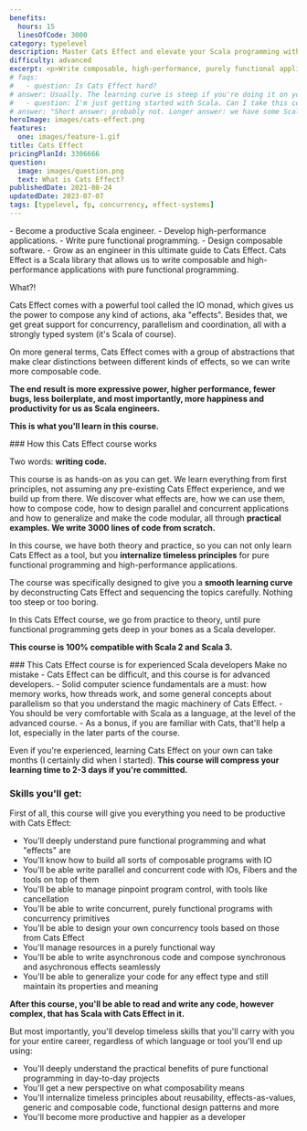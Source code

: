 ```yaml
---
benefits:
  hours: 15
  linesOfCode: 3000
category: typelevel
description: Master Cats Effect and elevate your Scala programming with our course focused on writing composable, high-performance, purely functional applications. Learn to leverage one of the most powerful libraries in the Scala ecosystem to enhance your coding productivity and effectiveness.
difficulty: advanced
excerpt: <p>Write composable, high-performance, purely functional applications and boost your productivity with Cats Effect, one of the most powerful libraries for Scala</p>
# faqs:
#   - question: Is Cats Effect hard?
# answer: Usually. The learning curve is steep if you're doing it on your own. That's why I made this course, to compress your learning time to just a couple of days, with a smooth progression and lots of practice.
#   - question: I'm just getting started with Scala. Can I take this course?
# answer: "Short answer: probably not. Longer answer: we have some Scala starter code at the beginning of the course, but that won't replace the kind of experience we need for this course. I recommend you check out the Scala essentials and advanced courses first before coming back here."
heroImage: images/cats-effect.png
features:
  one: images/feature-1.gif
title: Cats Effect
pricingPlanId: 3306666
question:
  image: images/question.png
  text: What is Cats Effect?
publishedDate: 2021-08-24
updatedDate: 2023-07-07
tags: [typelevel, fp, concurrency, effect-systems]
---
```



<CourseLayout>
<Fragment slot="goal">
- Become a productive Scala engineer.
- Develop high-performance applications.
- Write pure functional programming.
- Design composable software.
- Grow as an engineer in this ultimate guide to Cats Effect.

</Fragment>
<Fragment slot="question">
Cats Effect is a Scala library that allows us to write composable and high-performance applications with pure functional programming.

What?!

Cats Effect comes with a powerful tool called the IO monad, which gives us the power to compose any kind of actions, aka "effects". Besides that, we get great support for concurrency, parallelism and coordination, all with a strongly typed system (it's Scala of course).

On more general terms, Cats Effect comes with a group of abstractions that make clear distinctions between different kinds of effects, so we can write more composable code.

**The end result is more expressive power, higher performance, fewer bugs, less boilerplate, and most importantly, more happiness and productivity for us as Scala engineers.**

**This is what you'll learn in this course.**

</Fragment>
<Fragment slot="feature1">
### How this Cats Effect course works

Two words: **writing code.**

This course is as hands-on as you can get. We learn everything from first principles, not assuming any pre-existing Cats Effect experience, and we build up from there. We discover what effects are, how we can use them, how to compose code, how to design parallel and concurrent applications and how to generalize and make the code modular, all through **practical examples. We write 3000 lines of code from scratch.**

In this course, we have both theory and practice, so you can not only learn Cats Effect as a tool, but you **internalize timeless principles** for pure functional programming and high-performance applications.

The course was specifically designed to give you a **smooth learning curve** by deconstructing Cats Effect and sequencing the topics carefully. Nothing too steep or too boring.

In this Cats Effect course, we go from practice to theory, until pure functional programming gets deep in your bones as a Scala developer.

**This course is 100% compatible with Scala 2 and Scala 3.**

</Fragment>
<Fragment slot="skills">
### This Cats Effect course is for experienced Scala developers
Make no mistake - Cats Effect can be difficult, and this course is for advanced developers.
- Solid computer science fundamentals are a must: how memory works, how threads work, and some general concepts about parallelism so that you understand the magic machinery of Cats Effect.
- You should be very comfortable with Scala as a language, at the level of the advanced course.
- As a bonus, if you are familiar with Cats, that'll help a lot, especially in the later parts of the course.

Even if you're experienced, learning Cats Effect on your own can take months (I certainly did when I started). **This course will compress your learning time to 2-3 days if you're committed.**

### Skills you'll get:

First of all, this course will give you everything you need to be productive with Cats Effect:

- You'll deeply understand pure functional programming and what "effects" are
- You'll know how to build all sorts of composable programs with IO
- You'll be able write parallel and concurrent code with IOs, Fibers and the tools on top of them
- You'll be able to manage pinpoint program control, with tools like cancellation
- You'll be able to write concurrent, purely functional programs with concurrency primitives
- You'll be able to design your own concurrency tools based on those from Cats Effect
- You'll manage resources in a purely functional way
- You'll be able to write asynchronous code and compose synchronous and asychronous effects seamlessly
- You'll be able to generalize your code for any effect type and still maintain its properties and meaning

**After this course, you'll be able to read and write any code, however complex, that has Scala with Cats Effect in it.**

But most importantly, you'll develop timeless skills that you'll carry with you for your entire career, regardless of which language or tool you'll end up using:

- You'll deeply understand the practical benefits of pure functional programming in day-to-day projects
- You'll get a new perspective on what composability means
- You'll internalize timeless principles about reusability, effects-as-values, generic and composable code, functional design patterns and more
- You'll become more productive and happier as a developer

</Fragment>
</CourseLayout>
